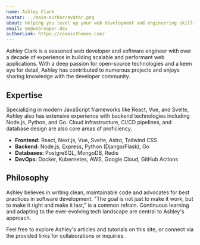 ```yaml
---
name: Ashley Clark
avatar: ../main-author/avatar.png
about: Helping you level up your web development and engineering skills.
email: me@webreaper.dev
authorLink: https://cosmicthemes.com/
---
```


Ashley Clark is a seasoned web developer and software engineer with over a decade of experience in building scalable and performant web applications. With a deep passion for open-source technologies and a keen eye for detail, Ashley has contributed to numerous projects and enjoys sharing knowledge with the developer community.

## Expertise

Specializing in modern JavaScript frameworks like React, Vue, and Svelte, Ashley also has extensive experience with backend technologies including Node.js, Python, and Go. Cloud infrastructure, CI/CD pipelines, and database design are also core areas of proficiency.

- **Frontend:** React, Next.js, Vue, Svelte, Astro, Tailwind CSS
- **Backend:** Node.js, Express, Python (Django/Flask), Go
- **Databases:** PostgreSQL, MongoDB, Redis
- **DevOps:** Docker, Kubernetes, AWS, Google Cloud, GitHub Actions

## Philosophy

Ashley believes in writing clean, maintainable code and advocates for best practices in software development. "The goal is not just to make it work, but to make it right and make it last," is a common refrain. Continuous learning and adapting to the ever-evolving tech landscape are central to Ashley's approach.

Feel free to explore Ashley's articles and tutorials on this site, or connect via the provided links for collaborations or inquiries.